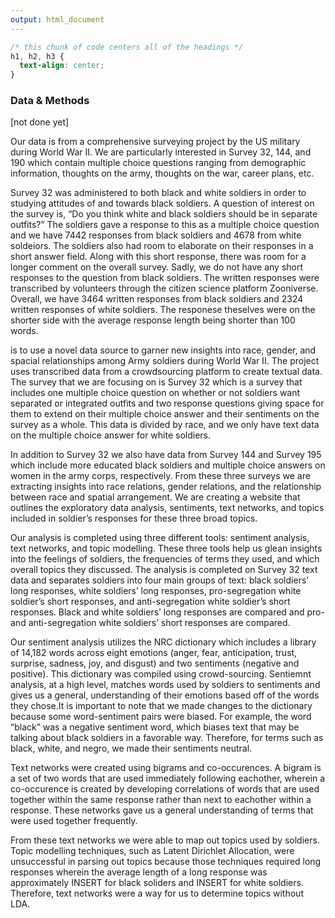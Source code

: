 ```yaml
---
output: html_document
---
```


```css
/* this chunk of code centers all of the headings */
h1, h2, h3 {
  text-align: center;
}
```

### Data & Methods

[not done yet]

Our data is from a comprehensive surveying project by the US military during World War II. We are particularly interested in Survey 32, 144, and 190 which contain multiple choice questions ranging from demographic information, thoughts on the army, thoughts on the war, career plans, etc. 

Survey 32 was administered to both black and white soldiers in order to studying attitudes of and towards black soldiers. A question of interest on the survey is, "Do you think white and black soldiers should be in separate outfits?" The soldiers gave a response to this as a multiple choice question and we have 7442 responses from black soldiers and 4678 from white soldeiors. The soldiers also had room to elaborate on their responses in a short answer field. Along with this short response, there was room for a longer comment on the overall survey. Sadly, we do not have any short responses to the question from black soldiers. The written responses were transcribed by volunteers through the citizen science platform Zooniverse. Overall, we have 3464 written responses from black soldiers and 2324 written responses of white soldiers. The responese theselves were on the shorter side with the average response length being shorter than 100 words.  

is to use a novel data source to garner new insights into race, gender, and spacial relationships among Army soldiers during World War II. The project uses transcribed data from a crowdsourcing platform to create textual data. The survey that we are focusing on is Survey 32 which is a survey that includes one multiple choice question on whether or not soldiers want separated or integrated outfits and two response questions giving space for them to extend on their multiple choice answer and their sentiments on the survey as a whole. This data is divided by race, and we only have text data on the multiple choice answer for white soldiers.  

In addition to Survey 32 we also have data from Survey 144 and Survey 195 which include more educated black soldiers and multiple choice answers on women in the army corps, respectively. From these three surveys we are extracting insights into race relations, gender relations, and the relationship between race and spatial arrangement. We are creating a website that outlines the exploratory data analysis, sentiments, text networks, and topics included in soldier's responses for these three broad topics. 

Our analysis is completed using three different tools: sentiment analysis, text networks, and topic modelling. These three tools help us glean insights into the feelings of soldiers, the frequencies of terms they used, and which overall topics they discussed. The analysis is completed on Survey 32 text data and separates soldiers into four main groups of text: black soldiers' long responses, white soldiers' long responses, pro-segregation white soldier's short responses, and anti-segregation white soldier's short responses. Black and white soldiers' long responses are compared and pro- and anti-segregation white soldiers' short responses are compared.

Our sentiment analysis utilizes the NRC dictionary which includes a library of 14,182 words across eight emotions (anger, fear, anticipation, trust, surprise, sadness, joy, and disgust) and two sentiments (negative and positive). This dictionary was compiled using crowd-sourcing. Sentiemnt analysis, at a high level, matches words used by soldiers to sentiments and gives us a general, understanding of their emotions based off of the words they chose.It is important to note that we made changes to the dictionary because some word-sentiment pairs were biased. For example, the word "black" was a negative sentiment word, which biases text that may be talking about black soldiers in a favorable way. Therefore, for terms such as black, white, and negro, we made their sentiments neutral.

Text networks were created using bigrams and co-occurences. A bigram is a set of two words that are used immediately following eachother, wherein a co-occurence is created by developing correlations of words that are used together within the same response rather than next to eachother within a response. These networks gave us a general understanding of terms that were used together frequently.

From these text networks we were able to map out topics used by soldiers. Topic modelling techniques, such as Latent Dirichlet Allocation, were unsuccessful in parsing out topics because those techniques required long responses wherein the average length of a long response was approximately INSERT for black soliders and INSERT for white soldiers. Therefore, text networks were a way for us to determine topics without LDA.
